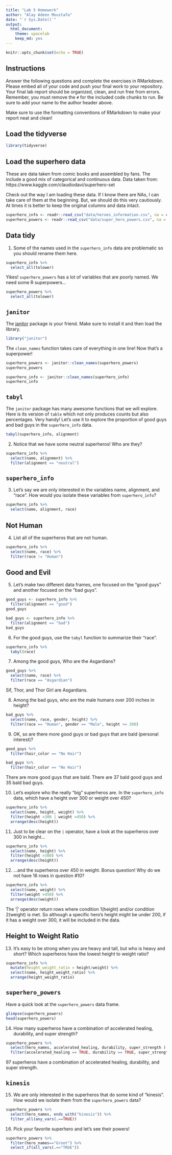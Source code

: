 ```yaml
---
title: "Lab 5 Homework"
author: "Alay Adeen Moustafa"
date: "`r Sys.Date()`"
output:
  html_document: 
    theme: spacelab
    keep_md: yes
---
```


```r
knitr::opts_chunk$set(echo = TRUE)
```

## Instructions
Answer the following questions and complete the exercises in RMarkdown. Please embed all of your code and push your final work to your repository. Your final lab report should be organized, clean, and run free from errors. Remember, you must remove the `#` for the included code chunks to run. Be sure to add your name to the author header above.  

Make sure to use the formatting conventions of RMarkdown to make your report neat and clean!  

## Load the tidyverse
```r
library(tidyverse)
```

## Load the superhero data
These are data taken from comic books and assembled by fans. The include a good mix of categorical and continuous data.  Data taken from: https://www.kaggle.com/claudiodavi/superhero-set  

Check out the way I am loading these data. If I know there are NAs, I can take care of them at the beginning. But, we should do this very cautiously. At times it is better to keep the original columns and data intact.  
```r
superhero_info <- readr::read_csv("data/heroes_information.csv", na = c("", "-99", "-"))
superhero_powers <- readr::read_csv("data/super_hero_powers.csv", na = c("", "-99", "-"))
```

## Data tidy
1. Some of the names used in the `superhero_info` data are problematic so you should rename them here.  
```r
superhero_info %>%
  select_all(tolower)
```

Yikes! `superhero_powers` has a lot of variables that are poorly named. We need some R superpowers...
```r
superhero_powers %>%
  select_all(tolower)
```

## `janitor`
The [janitor](https://garthtarr.github.io/meatR/janitor.html) package is your friend. Make sure to install it and then load the library.  
```r
library("janitor")
```

The `clean_names` function takes care of everything in one line! Now that's a superpower!
```r
superhero_powers <- janitor::clean_names(superhero_powers)
superhero_powers

superhero_info <- janitor::clean_names(superhero_info)
superhero_info
```

## `tabyl`
The `janitor` package has many awesome functions that we will explore. Here is its version of `table` which not only produces counts but also percentages. Very handy! Let's use it to explore the proportion of good guys and bad guys in the `superhero_info` data.  
```r
tabyl(superhero_info, alignment)
```

2. Notice that we have some neutral superheros! Who are they?
```r
superhero_info %>%
  select(name, alignment) %>% 
  filter(alignment == "neutral")
```

## `superhero_info`
3. Let's say we are only interested in the variables name, alignment, and "race". How would you isolate these variables from `superhero_info`?
```r
superhero_info %>%
  select(name, alignment, race)
```

## Not Human
4. List all of the superheros that are not human.
```r
superhero_info %>%
  select(name, race) %>%
  filter(race != "Human")
```

## Good and Evil
5. Let's make two different data frames, one focused on the "good guys" and another focused on the "bad guys".
```r
good_guys <- superhero_info %>% 
  filter(alignment == "good")
good_guys

bad_guys <- superhero_info %>%
  filter(alignment == "bad")
bad_guys
```

6. For the good guys, use the `tabyl` function to summarize their "race".
```r
superhero_info %>%
  tabyl(race)
```

7. Among the good guys, Who are the Asgardians?
```r
good_guys %>%
  select(name, race) %>%
  filter(race == "Asgardian")
```
Sif, Thor, and Thor Girl are Asgardians.

8. Among the bad guys, who are the male humans over 200 inches in height?
```r
bad_guys %>%
  select(name, race, gender, height) %>%
  filter(race == "Human", gender == "Male", height >= 200)
```

9. OK, so are there more good guys or bad guys that are bald (personal interest)?
```r
good_guys %>%
  filter(hair_color == "No Hair")

bad_guys %>%
  filter(hair_color == "No Hair")
```
There are more good guys that are bald. There are 37 bald good guys and 35 bald bad guys. 

10. Let's explore who the really "big" superheros are. In the `superhero_info` data, which have a height over 300 or weight over 450?
```r
superhero_info %>%
  select(name, height, weight) %>%
  filter(height >300 | weight >450) %>%
  arrange(desc(height))

```

11. Just to be clear on the `|` operator,  have a look at the superheros over 300 in height...
```r
superhero_info %>%
  select(name, height) %>%
  filter(height >300) %>%
  arrange(desc(height))
```

12. ...and the superheros over 450 in weight. Bonus question! Why do we not have 16 rows in question #10?
```r
superhero_info %>%
  select(name, weight) %>%
  filter(weight >450) %>%
  arrange(desc(weight))

```
The '|' operator return rows where condition 1(height) and/or condition 2(weight) is met. So although a specific hero's height might be under 200, if it has a weight over 300, it will be included in the data.  

## Height to Weight Ratio
13. It's easy to be strong when you are heavy and tall, but who is heavy and short? Which superheros have the lowest height to weight ratio?
```r
superhero_info %>%
  mutate(height_weight_ratio = height/weight) %>%
  select(name, height_weight_ratio) %>% 
  arrange(height_weight_ratio)
```

## `superhero_powers`
Have a quick look at the `superhero_powers` data frame.  
```r
glimpse(superhero_powers)
head(superhero_powers)
```

14. How many superheros have a combination of accelerated healing, durability, and super strength?
```r
superhero_powers %>%
  select(hero_names, accelerated_healing, durability, super_strength ) %>%
  filter(accelerated_healing == TRUE, durability == TRUE, super_strength == TRUE)
```
97 superheros have a combination of accelerated healing, durability, and super strength.

## `kinesis`
15. We are only interested in the superheros that do some kind of "kinesis". How would we isolate them from the `superhero_powers` data?
```r
superhero_powers %>%
  select(hero_names, ends_with("kinesis")) %>%
  filter_all(any_vars(.==TRUE))

```



16. Pick your favorite superhero and let's see their powers!
```r
superhero_powers %>% 
  filter(hero_names=="Groot") %>% 
  select_if(all_vars(.=="TRUE"))
```